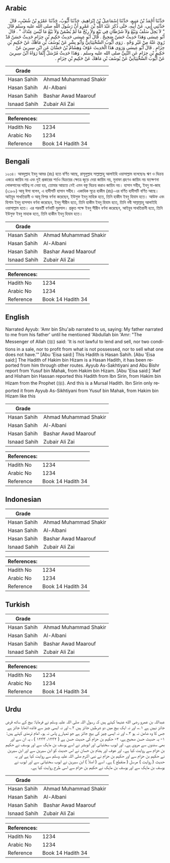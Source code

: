 ## Arabic


<div dir="rtl" lang="ar" style={{fontSize:'larger',backgroundColor:'#f8f9fa',padding:20}}>
حَدَّثَنَا أَحْمَدُ بْنُ مَنِيعٍ، حَدَّثَنَا إِسْمَاعِيلُ بْنُ إِبْرَاهِيمَ، حَدَّثَنَا أَيُّوبُ، حَدَّثَنَا عَمْرُو بْنُ شُعَيْبٍ، قَالَ حَدَّثَنِي أَبِي، عَنْ أَبِيهِ، حَتَّى ذَكَرَ عَبْدَ اللَّهِ بْنَ عَمْرٍو أَنَّ رَسُولَ اللَّهِ صلى الله عليه وسلم قَالَ ‏ "‏ لاَ يَحِلُّ سَلَفٌ وَبَيْعٌ وَلاَ شَرْطَانِ فِي بَيْعٍ وَلاَ رِبْحُ مَا لَمْ يُضْمَنْ وَلاَ بَيْعُ مَا لَيْسَ عِنْدَكَ ‏"‏ ‏.‏ قَالَ أَبُو عِيسَى وَهَذَا حَدِيثٌ حَسَنٌ صَحِيحٌ ‏.‏ قَالَ أَبُو عِيسَى حَدِيثُ حَكِيمِ بْنِ حِزَامٍ حَدِيثٌ حَسَنٌ قَدْ رُوِيَ عَنْهُ مِنْ غَيْرِ وَجْهٍ ‏.‏ رَوَى أَيُّوبُ السَّخْتِيَانِيُّ وَأَبُو بِشْرٍ عَنْ يُوسُفَ بْنِ مَاهَكَ عَنْ حَكِيمِ بْنِ حِزَامٍ ‏.‏ قَالَ أَبُو عِيسَى وَرَوَى هَذَا الْحَدِيثَ عَوْفٌ وَهِشَامُ بْنُ حَسَّانَ عَنِ ابْنِ سِيرِينَ عَنْ حَكِيمِ بْنِ حِزَامٍ عَنِ النَّبِيِّ صلى الله عليه وسلم ‏.‏ وَهَذَا حَدِيثٌ مُرْسَلٌ إِنَّمَا رَوَاهُ ابْنُ سِيرِينَ عَنْ أَيُّوبَ السَّخْتِيَانِيِّ عَنْ يُوسُفَ بْنِ مَاهَكَ عَنْ حَكِيمِ بْنِ حِزَامٍ ‏.‏
</div>
<div style={{backgroundColor:'#f8f9fa',padding:20, marginBottom: 10}}><table> <thead> <tr> <th>Grade</th> <th></th> </tr> </thead> <tbody> <tr><td>Hasan Sahih</td><td>Ahmad Muhammad Shakir</td></tr><tr><td>Hasan Sahih</td><td>Al-Albani</td></tr><tr><td>Hasan Sahih</td><td>Bashar Awad Maarouf</td></tr><tr><td>Isnaad Sahih</td><td>Zubair Ali Zai</td></tr></tbody></table><table> <thead> <tr> <th>References:</th> <th></th> </tr> </thead> <tbody><tr><td>Hadith No</td><td>1234</td></tr><tr><td>Arabic No</td><td>1234</td></tr><tr><td>Reference</td><td>Book 14 Hadith 34</td></tr></tbody></table></div>

## Bengali


<div dir="ltr" lang="bn" style={{fontSize:'larger',backgroundColor:'#f8f9fa',padding:20}}>
১২৩৪। আবদুল্লাহ ইবনু আমর (রাঃ) হতে বর্ণিত আছে, রাসূলুল্লাহ সাল্লাল্লাহু আলাইহি ওয়াসাল্লাম বলেছেনঃ ঋণ ও বিক্রয় একত্রে জায়িয নয় এবং দুই প্রকারের শর্তও বিক্রয়ের ক্ষেত্রে জুড়ে দেয়া জায়িয নয়, মুনাফা গ্রহণও জায়িয নয় যতক্ষণনা লোকসানের দায়িত্ব না নেয়া হয়, তোমার আয়ত্তে নেই এমন বস্তু বিক্রয় করাও জায়িয নয়। হাসান সহীহ, ইবনু মা-জাহ (২১৮৮) আবূ ঈসা বলেন, এ হাদীসটি হাসান সহীহ। একাধিক সূত্রে হাকীম (রাঃ)-এর বর্ণিত হাদীসটি বর্ণিত আছে। আইয়ুব সাখতিয়ানী ও আবূ বিশর বর্ণনা করেছেন, ইউসুফ ইবনু মাহিক হতে, তিনি হাকীম ইবনু হিযাম হতে। আউফ এবং হিশাম ইবনু হাসসান বর্ণনা করেছেন, ইবনু সীরীন হতে, তিনি হাকীম ইবনু হিযাম হতে, তিনি নবী সাল্লাল্লাহু আলাইহি ওয়াসাল্লাম হতে। এর পরবর্তী বর্ণনাটি মুরসাল। প্রকৃত পক্ষে ইবনু সীরীন বর্ণনা করেছেন, আইয়ুব সাখতিয়ানী হতে, তিনি ইউসুফ ইবনু মাহাক হতে, তিনি হাকীম ইবনু হিযাম হতে।
</div>
<div style={{backgroundColor:'#f8f9fa',padding:20, marginBottom: 10}}><table> <thead> <tr> <th>Grade</th> <th></th> </tr> </thead> <tbody> <tr><td>Hasan Sahih</td><td>Ahmad Muhammad Shakir</td></tr><tr><td>Hasan Sahih</td><td>Al-Albani</td></tr><tr><td>Hasan Sahih</td><td>Bashar Awad Maarouf</td></tr><tr><td>Isnaad Sahih</td><td>Zubair Ali Zai</td></tr></tbody></table><table> <thead> <tr> <th>References:</th> <th></th> </tr> </thead> <tbody><tr><td>Hadith No</td><td>1234</td></tr><tr><td>Arabic No</td><td>1234</td></tr><tr><td>Reference</td><td>Book 14 Hadith 34</td></tr></tbody></table></div>

## English


<div dir="ltr" lang="en" style={{fontSize:'larger',backgroundColor:'#f8f9fa',padding:20}}>
Narrated Ayyub: 'Amr bin Shu'aib narrated to us, saying: My father narrated to me from his father' until he mentioned 'Abdullah bin 'Amr: "The Messenger of Allah (ﷺ) said: 'It is not lawful to lend and sell, nor two conditions in a sale, nor to profit from what is not possessed, nor to sell what one does not have.'" [Abu 'Eisa said:] This Hadith is Hasan Sahih. [Abu 'Eisa said:] The Hadith of Hakim bin Hizam is a Hasan Hadith, it has been reported from him through other routes. Ayyub As-Sakhtiyani and Abu Bishr report from Yusuf bin Mahak, from Hakim bin Hizam. [Abu 'Eisa said:] 'Awf and Hisham bin Hassan reported this Hadith from Ibn Sirin, from Hakim bin Hizam from the Prophet (ﷺ). And this is a Mursal Hadith. Ibn Sirin only reported it from Ayyub As-Sikhtiyani from Yusuf bin Mahak, from Hakim bin Hizam like this
</div>
<div style={{backgroundColor:'#f8f9fa',padding:20, marginBottom: 10}}><table> <thead> <tr> <th>Grade</th> <th></th> </tr> </thead> <tbody> <tr><td>Hasan Sahih</td><td>Ahmad Muhammad Shakir</td></tr><tr><td>Hasan Sahih</td><td>Al-Albani</td></tr><tr><td>Hasan Sahih</td><td>Bashar Awad Maarouf</td></tr><tr><td>Isnaad Sahih</td><td>Zubair Ali Zai</td></tr></tbody></table><table> <thead> <tr> <th>References:</th> <th></th> </tr> </thead> <tbody><tr><td>Hadith No</td><td>1234</td></tr><tr><td>Arabic No</td><td>1234</td></tr><tr><td>Reference</td><td>Book 14 Hadith 34</td></tr></tbody></table></div>

## Indonesian


<div dir="ltr" lang="id" style={{fontSize:'larger',backgroundColor:'#f8f9fa',padding:20}}>

</div>
<div style={{backgroundColor:'#f8f9fa',padding:20, marginBottom: 10}}><table> <thead> <tr> <th>Grade</th> <th></th> </tr> </thead> <tbody> <tr><td>Hasan Sahih</td><td>Ahmad Muhammad Shakir</td></tr><tr><td>Hasan Sahih</td><td>Al-Albani</td></tr><tr><td>Hasan Sahih</td><td>Bashar Awad Maarouf</td></tr><tr><td>Isnaad Sahih</td><td>Zubair Ali Zai</td></tr></tbody></table><table> <thead> <tr> <th>References:</th> <th></th> </tr> </thead> <tbody><tr><td>Hadith No</td><td>1234</td></tr><tr><td>Arabic No</td><td>1234</td></tr><tr><td>Reference</td><td>Book 14 Hadith 34</td></tr></tbody></table></div>

## Turkish


<div dir="ltr" lang="tr" style={{fontSize:'larger',backgroundColor:'#f8f9fa',padding:20}}>

</div>
<div style={{backgroundColor:'#f8f9fa',padding:20, marginBottom: 10}}><table> <thead> <tr> <th>Grade</th> <th></th> </tr> </thead> <tbody> <tr><td>Hasan Sahih</td><td>Ahmad Muhammad Shakir</td></tr><tr><td>Hasan Sahih</td><td>Al-Albani</td></tr><tr><td>Hasan Sahih</td><td>Bashar Awad Maarouf</td></tr><tr><td>Isnaad Sahih</td><td>Zubair Ali Zai</td></tr></tbody></table><table> <thead> <tr> <th>References:</th> <th></th> </tr> </thead> <tbody><tr><td>Hadith No</td><td>1234</td></tr><tr><td>Arabic No</td><td>1234</td></tr><tr><td>Reference</td><td>Book 14 Hadith 34</td></tr></tbody></table></div>

## Urdu


<div dir="rtl" lang="ur" style={{fontSize:'larger',backgroundColor:'#f8f9fa',padding:20}}>
عبداللہ بن عمرو رضی الله عنہما کہتے ہیں کہ رسول اللہ صلی اللہ علیہ وسلم نے فرمایا: بیع کے ساتھ قرض جائز نہیں ہے ۱؎، اور نہ ایک بیع میں دو شرطیں جائز ہیں ۲؎ اور نہ ایسی چیز سے فائدہ اٹھانا جائز ہے جس کا وہ ضامن نہ ہو ۳؎ اور نہ ایسی چیز کی بیع جائز ہے جو تمہارے پاس نہ ہو۔ امام ترمذی کہتے ہیں: ۱- یہ حدیث حسن صحیح ہے، ۲- حکیم بن حزام کی حدیث حسن ہے ( ۱۲۳۲، ۱۲۳۳ ) ، یہ ان سے اور بھی سندوں سے مروی ہے۔ اور ایوب سختیانی اور ابوبشر نے اسے یوسف بن ماہک سے اور یوسف نے حکیم بن حزام سے روایت کیا ہے۔ اور عوف اور ہشام بن حسان نے اس حدیث کو ابن سیرین سے اور ابن سیرین نے حکیم بن حزام سے اور حکیم بن حزام نے نبی اکرم صلی اللہ علیہ وسلم سے روایت کیا ہے اور یہ حدیث ( روایت ) مرسل ( منقطع ) ہے۔ اسے ( اصلاً ) ابن سیرین نے ایوب سختیانی سے اور ایوب نے یوسف بن ماہک سے اور یوسف بن ماہک نے حکیم بن حزام سے اسی طرح روایت کیا ہے۔
</div>
<div style={{backgroundColor:'#f8f9fa',padding:20, marginBottom: 10}}><table> <thead> <tr> <th>Grade</th> <th></th> </tr> </thead> <tbody> <tr><td>Hasan Sahih</td><td>Ahmad Muhammad Shakir</td></tr><tr><td>Hasan Sahih</td><td>Al-Albani</td></tr><tr><td>Hasan Sahih</td><td>Bashar Awad Maarouf</td></tr><tr><td>Isnaad Sahih</td><td>Zubair Ali Zai</td></tr></tbody></table><table> <thead> <tr> <th>References:</th> <th></th> </tr> </thead> <tbody><tr><td>Hadith No</td><td>1234</td></tr><tr><td>Arabic No</td><td>1234</td></tr><tr><td>Reference</td><td>Book 14 Hadith 34</td></tr></tbody></table></div>